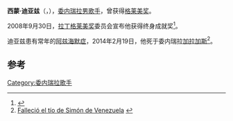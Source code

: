 {{藝人
| name = Simón Díaz
| image               = Simón Díaz in the 1980s.jpg
| caption             = 1980年代西蒙·迪亚兹
| image_size          = 
| landscape           = yes
| background          = 男歌手
| origin              =
| instrument          =
| genre               = 委内瑞拉的民间音乐
| occupation          = 音乐家、歌手、作曲家
| birth_date          = {{birth date|1928|8|8}} 
| birth_place         = [[file:Flag_of_Venezuela_(1905-1930).svg|22px]] [[委内瑞拉|委内瑞拉]][[巴瓦科阿斯|巴瓦科阿斯]]
| death_date          = {{Death date and age|2014|02|19|1928|8|8}}
| death_place         = {{VEN}}[[加拉加斯|加拉加斯]]
| years_active        = 1948–2007
| label               =
| associated_acts     =
| website             = {{url|www.simondiaz.com}}
| notable_instruments =
}}

'''西蒙·迪亚兹'''（{{lang-es|Simón Narciso Díaz Márquez}}，{{bd|1928年|8月8日|2014年|2月19日|catIdx=Diaz}}），[[委内瑞拉|委内瑞拉]][[男歌手|男歌手]]，曾获得[[格莱美奖|格莱美奖]]。

2008年9月30日，[[拉丁格莱美奖|拉丁格莱美奖]]委员会宣布他获得终身成就奖<ref>{{cite web |url=http://www.latingrammy.com/en/press/14-artists-to-receive-the-2008-latin-recording-academy-lifetime-achievement-award |title=Artists to Receive the 2008 Latin Recording Academy Lifetime Achievement Award |accessdate=2009-10-23 |work=Latin Grammy |publisher=Latin Grammy.com |archive-date=2016-04-04 |archive-url=https://web.archive.org/web/20160404213259/http://www.latingrammy.com/en/press/14-artists-to-receive-the-2008-latin-recording-academy-lifetime-achievement-award |dead-url=no }}</ref>。

迪亚兹患有常年的[[阿兹海默症|阿兹海默症]]，2014年2月19日，他死于委内瑞拉[[加拉加斯|加拉加斯]]<ref>[http://www.telesurtv.net/articulos/2014/02/19/fallecio-el-tio-simon-5335.html Falleció el tío de Simón de Venezuela] {{Wayback|url=http://www.telesurtv.net/articulos/2014/02/19/fallecio-el-tio-simon-5335.html |date=20140219174146 }}{{es}}</ref>。

==参考==
{{reflist}}
{{Authority control}}
{{DEFAULTSORT:Díaz, Simón}}

[[Category:委内瑞拉歌手|Category:委内瑞拉歌手]]